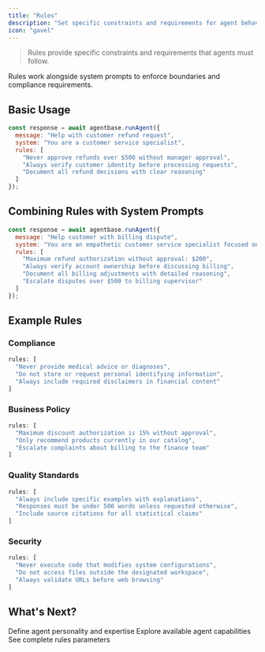 ```yaml
---
title: "Rules"
description: "Set specific constraints and requirements for agent behavior"
icon: "gavel"
---
```


> Rules provide specific constraints and requirements that agents must follow.

Rules work alongside system prompts to enforce boundaries and compliance requirements.

## Basic Usage

```javascript
const response = await agentbase.runAgent({
  message: "Help with customer refund request",
  system: "You are a customer service specialist",
  rules: [
    "Never approve refunds over $500 without manager approval",
    "Always verify customer identity before processing requests",
    "Document all refund decisions with clear reasoning"
  ]
});
```

## Combining Rules with System Prompts

```javascript
const response = await agentbase.runAgent({
  message: "Help customer with billing dispute",
  system: "You are an empathetic customer service specialist focused on resolution",
  rules: [
    "Maximum refund authorization without approval: $200",
    "Always verify account ownership before discussing billing",
    "Document all billing adjustments with detailed reasoning",
    "Escalate disputes over $500 to billing supervisor"
  ]
});
```

## Example Rules

### Compliance
```javascript
rules: [
  "Never provide medical advice or diagnoses",
  "Do not store or request personal identifying information",
  "Always include required disclaimers in financial content"
]
```

### Business Policy
```javascript
rules: [
  "Maximum discount authorization is 15% without approval",
  "Only recommend products currently in our catalog",
  "Escalate complaints about billing to the finance team"
]
```

### Quality Standards
```javascript
rules: [
  "Always include specific examples with explanations",
  "Responses must be under 500 words unless requested otherwise",
  "Include source citations for all statistical claims"
]
```

### Security
```javascript
rules: [
  "Never execute code that modifies system configurations",
  "Do not access files outside the designated workspace",
  "Always validate URLs before web browsing"
]
```

## What's Next?

<CardGroup cols={3}>
  <Card title="System Prompts" icon="user" href="/build/system-prompts">
    Define agent personality and expertise
  </Card>
  
  <Card title="Tools" icon="hammer" href="/build/tools">
    Explore available agent capabilities
  </Card>
  
  <Card title="API Reference" icon="code" href="/api/run-agent">
    See complete rules parameters
  </Card>
</CardGroup>